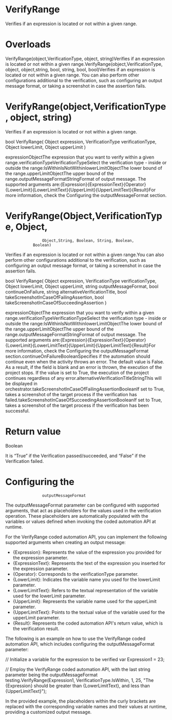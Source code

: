 ﻿# VerifyRange

Verifies if an expression is located or not within a given range.

# 



# Overloads

VerifyRange(object,VerificationType, object,
                                    string)Verifies if an expression is located or not within a given
                                range.VerifyRange(object,VerificationType, object,
                                    object,string, bool, string, bool,
                                    bool)Verifies if an expression is located or not within a given range.
                                You can also perform other configurations additional to the
                                verification, such as configuring an output message format, or
                                taking a screenshot in case the assertion fails.

# VerifyRange(object,VerificationType, object, string)

Verifies if an expression is located or not within a given range.

bool VerifyRange(
	Object expression,
	VerificationType verificationType,
	Object lowerLimit,
	Object upperLimit
)

expressionObjectThe expression that you want to verify within a given range.verificationTypeVerificationTypeSelect the verification type - inside or outside the range:IsWithinIsNotWithinlowerLimitObjectThe lower bound of the range.upperLimitObjectThe upper bound of the range.outputMessageFormatStringFormat of output message. The supported arguments are:{Expression}{ExpressionText}{Operator}{LowerLimit}{LowerLimitText}{UpperLimit}{UpperLimitText}{Result}For more information, check the Configuring the
                                    outputMessageFormat section.

# VerifyRange(Object,VerificationType, Object,
                    Object,String, Boolean, String, Boolean,
                Boolean)

Verifies if an expression is located or not within a given range.You can also perform
                other configurations additional to the verification, such as configuring an output
                message format, or taking a screenshot in case the assertion fails.

bool VerifyRange(
	Object expression,
	VerificationType verificationType,
	Object lowerLimit,
	Object upperLimit,
	string outputMessageFormat,
	bool continueOnFailure,
	string alternativeVerificationTitle,
	bool takeScreenshotInCaseOfFailingAssertion,
	bool takeScreenshotInCaseOfSucceedingAssertion
)

expressionObjectThe expression that you want to verify within a given range.verificationTypeVerificationTypeSelect the verification type - inside or outside the range:IsWithinIsNotWithinlowerLimitObjectThe lower bound of the range.upperLimitObjectThe upper bound of the range.outputMessageFormatStringFormat of output message. The supported arguments are:{Expression}{ExpressionText}{Operator}{LowerLimit}{LowerLimitText}{UpperLimit}{UpperLimitText}{Result}For more information, check the Configuring the
                                    outputMessageFormat section.continueOnFailureBooleanSpecifies if the automation should continue even when the activity throws an
                        error. The default value is False. As a result, if the field is blank and an
                        error is thrown, the execution of the project stops. If the value is set to
                        True, the execution of the project continues regardless of any error.alternativeVerificationTitleStringThis will be displayed in orchestrator.takeScreenshotInCaseOfFailingAssertionBooleanIf set to True, takes a screenshot of the target process if
                        the verification has failed.takeScreenshotInCaseOfSucceedingAssertionBooleanIf set to True, takes a screenshot of the target process if
                        the verification has been successful.

# Return value

Boolean

It is “True” if the Verification passed/succeeded, and “False” if the Verification
                failed.

# Configuring the
                    outputMessageFormat

The outputMessageFormat parameter can be configured with supported
                arguments, that act as placeholders for the values used in the verification
                operation. These placeholders are automatically populated with the variables or
                values defined when invoking the coded automation API at runtime.

For the VerifyRange coded automation API, you can implement the following supported
                arguments when creating an output message:

* {Expression}: Represents the value of the expression you provided for the expression parameter.
* {ExpressionText}: Represents the text of the expression you inserted for the expression parameter.
* {Operator}: Corresponds to the verificationType parameter.
* {LowerLimit}: Indicates the variable name you used for the lowerLimit parameter.
* {LowerLimitText}: Refers to the textual representation of the variable used for the lowerLimit parameter.
* {UpperLimit}: Represents the variable name used for the upperLimit parameter.
* {UpperLimitText}: Points to the textual value of the variable used for the upperLimit parameter.
* {Result}: Represents the coded automation API's return value, which is the verification result.

The following is an example on how to use the VerifyRange coded automation API, which
                includes configuring the outputMessageFormat parameter:

// Initialize a variable for the expression to be verified
var Expression1 = 23;

// Employ the VerifyRange coded automation API, with the last string parameter being the outputMessageFormat
testing.VerifyRange(Expression1, VerificationType.IsWithin, 1, 25, "The {Expression} should be greater than {LowerLimitText}, and less than {UpperLimitText}");

In the provided example, the placeholders within the curly brackets are replaced with
                the corresponding variable names and their values at runtime, providing a customized
                output message.
